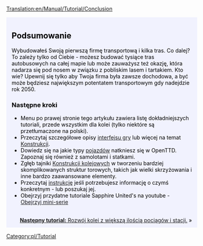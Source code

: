 [[Translation:en/Manual/Tutorial/Conclusion]]

{{en/Tabs|5|5
|pl/Manual/Tutorial/Tutorial|1. Zaczynamy<!--
-->|pl/Manual/Tutorial/Tutorial/Autobusy|2. Autobusy<!--
-->|pl/Manual/Tutorial/Tutorial/Pociagi|3. Pociągi<!--
-->|pl/Manual/Tutorial/Tutorial/Samoloty|4. Samoloty<!--
-->|pl/Manual/Tutorial/Tutorial/Podsumowanie|5. Podsumowanie}}
<div style="padding:.5em 1em 1em 1em; border-top:none; background-color:#f1f2fe; color:#000;">
{{pl/Tutorial}}
==Podsumowanie==
Wybudowałeś Swoją pierwszą firmę transportową i kilka tras. Co dalej? To zależy tylko od Ciebie - możesz budować tysiące tras autobusowych na całej mapie lub może zauważysz też okazję, która nadarza się pod nosem w związku z pobliskim lasem i tartakiem. Kto wie? Upewnij się tylko aby Twoja firma była zawsze dochodowa, a być może będziesz największym potentatem transportowym gdy nadejdzie rok 2050.

===Następne kroki===
* Menu po prawej stronie tego artykułu zawiera listę dokładniejszych tutoriali, przede wszystkim dla kolei (tylko niektóre są przetłumaczone na polski).
* Przeczytaj szczegółowe opisy [[pl/Manual/Interfejs gry|interfejsu gry]] lub więcej na temat [[en/Manual/Construction|Konstrukcji]].
* Dowiedz się na jakie typy [[pl/Manual/Pojazdy|pojazdów]] natkniesz się w OpenTTD. Zapoznaj się również z samolotami i statkami.
* Zgłęb tajniki [[pl/Manual/Linie kolejowe|Konstrukcji kolejowych]] w tworzeniu bardziej skomplikowanych struktur torowych, takich jak wielki skrzyżowania i inne bardzo zaawansowane elementy.
* Przeczytaj [[pl/Manual/OpenTTD|instrukcję]] jeśli potrzebujesz informację o czymś konkretnym - lub poszukaj jej.
* Obejrzyj przydatne tutoriale Sapphire United's na youtube - [http://www.youtube.com/watch?v=KAriYewKvj8&feature=PlayList&p=C168C0CB0588B9A0&index=0&playnext=1 Obejrzyj mini-serie]

<br style="clear:both;">
<span style="float: right">[[pl/Manual/Tutorial/Tutorial/Dwa perony|'''Następny tutorial:''' Rozwój kolei z większą ilością pociągów i stacji.]] &raquo;</span>
</div>
[[Category:pl/Tutorial]]